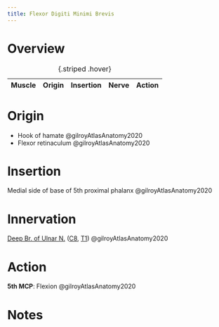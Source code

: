 ```yaml
---
title: Flexor Digiti Minimi Brevis
---
```



# Overview

| Muscle  | Origin | Insertion | Nerve | Action |
|------|--------|-------|----------|--------|

: {.striped .hover}



# Origin {#origin}

- Hook of hamate @gilroyAtlasAnatomy2020
- Flexor retinaculum @gilroyAtlasAnatomy2020 

 


# Insertion {#insertion}
Medial side of base of 5th proximal phalanx @gilroyAtlasAnatomy2020



# Innervation {#innervation}

[Deep Br. of Ulnar N.]({{< var ref-deep-branch-of-ulnar-nerve.path >}}) ([C8]({{< var ref-nerve-root.c8 >}}), [T1]({{< var ref-nerve-root.t1 >}})) @gilroyAtlasAnatomy2020

# Action {#action}

**5th MCP**: Flexion @gilroyAtlasAnatomy2020




# Notes
